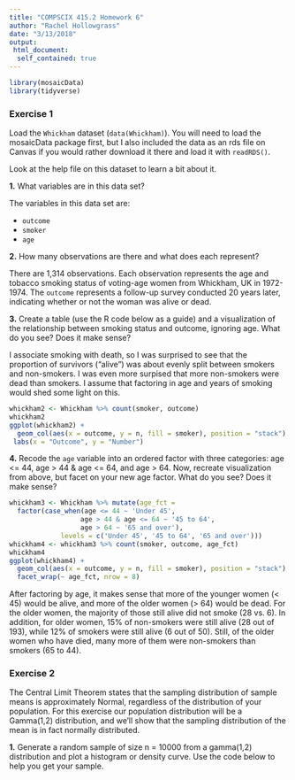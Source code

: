 ```yaml
---
title: "COMPSCIX 415.2 Homework 6"
author: "Rachel Hollowgrass"
date: "3/13/2018"
output:
 html_document:
  self_contained: true
---
```


```r
library(mosaicData)
library(tidyverse)
```

### Exercise 1

Load the <code>Whickham</code> dataset (<code>data(Whickham)</code>). You will need to load the mosaicData package first, but I also included the data as an rds file on Canvas if you would rather download it there and load it with <code>readRDS()</code>.  

Look at the help file on this dataset to learn a bit about it.  

**1.** What variables are in this data set?

The variables in this data set are:
<ul>
<li><code>outcome</code></li>
<li><code>smoker</code></li>
<li><code>age</code></li>
</ul>

**2.** How many observations are there and what does each represent?

There are 1,314 observations. Each observation represents the age and tobacco smoking status of voting-age women from Whickham, UK in 1972-1974. The <code>outcome</code> represents a follow-up survey conducted 20 years later, indicating whether or not the woman was alive or dead.

**3.** Create a table (use the R code below as a guide) and a visualization of the relationship between smoking status and outcome, ignoring age. What do you see? Does it make sense?

I associate smoking with death, so I was surprised to see that the proportion of survivors ("alive") was about evenly split between smokers and non-smokers. I was even more surpised that more non-smokers were dead than smokers. I assume that factoring in age and years of smoking would shed some light on this.

```r
whickham2 <- Whickham %>% count(smoker, outcome)
whickham2
ggplot(whickham2) +
  geom_col(aes(x = outcome, y = n, fill = smoker), position = "stack") + 
 labs(x = "Outcome", y = "Number")
```
**4.** Recode the <code>age</code> variable into an ordered factor with three categories: age <= 44, age > 44 & age <= 64, and age > 64. Now, recreate visualization from above, but facet on your new age factor. What do you see? Does it make sense?

```r
whickham3 <- Whickham %>% mutate(age_fct = 
  factor(case_when(age <= 44 ~ 'Under 45',
                  age > 44 & age <= 64 ~ '45 to 64',
                  age > 64 ~ '65 and over'),
             levels = c('Under 45', '45 to 64', '65 and over')))
whickham4 <- whickham3 %>% count(smoker, outcome, age_fct)
whickham4
ggplot(whickham4) +
  geom_col(aes(x = outcome, y = n, fill = smoker), position = "stack") + 
  facet_wrap(~ age_fct, nrow = 8)
```

After factoring by age, it makes sense that more of the younger women (< 45) would be alive, and more of the older women (> 64) would be dead. For the older women, the majority of those still alive did not smoke (28 vs. 6). In addition, for older women, 15% of non-smokers were still alive (28 out of 193), while 12% of smokers were still alive (6 out of 50). Still, of the older women who have died, many more of them were non-smokers than smokers (65 to 44).

### Exercise 2

The Central Limit Theorem states that the sampling distribution of sample means is approximately Normal, regardless of the distribution of your population. For this exercise our population distribution will be a Gamma(1,2) distribution, and we’ll show that the sampling distribution of the mean is in fact normally distributed.

**1.** Generate a random sample of size n = 10000 from a gamma(1,2) distribution and plot a histogram or density curve. Use the code below to help you get your sample.
